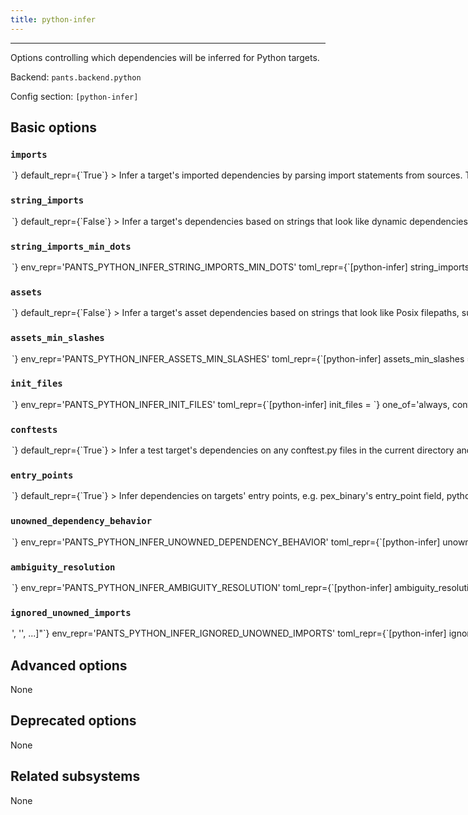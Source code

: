 ```yaml
---
title: python-infer
---
```



---

Options controlling which dependencies will be inferred for Python targets.

Backend: <span className="color--primary">`pants.backend.python`</span>

Config section: <span className="color--primary">`[python-infer]`</span>

<span className={styles.options}>

## Basic options

### `imports`

<Option
  cli_repr={`--[no-]python-infer-imports`}
  env_repr='PANTS_PYTHON_INFER_IMPORTS'
  toml_repr={`[python-infer]
imports = <bool>`}
  default_repr={`True`}
>

Infer a target&#x27;s imported dependencies by parsing import statements from sources.

To ignore a false positive, you can either put `# pants: no-infer-dep` on the line of the import or put `!{bad_address}` in the `dependencies` field of your target.

</Option>

### `string_imports`

<Option
  cli_repr={`--[no-]python-infer-string-imports`}
  env_repr='PANTS_PYTHON_INFER_STRING_IMPORTS'
  toml_repr={`[python-infer]
string_imports = <bool>`}
  default_repr={`False`}
>

Infer a target&#x27;s dependencies based on strings that look like dynamic dependencies, such as Django settings files expressing dependencies as strings.

To ignore a false positive, you can either put `# pants: no-infer-dep` on the line of the string or put `!{bad_address}` in the `dependencies` field of your target.

</Option>

### `string_imports_min_dots`

<Option
  cli_repr={`--python-infer-string-imports-min-dots=<int>`}
  env_repr='PANTS_PYTHON_INFER_STRING_IMPORTS_MIN_DOTS'
  toml_repr={`[python-infer]
string_imports_min_dots = <int>`}
  default_repr={`2`}
>

If --string-imports is True, treat valid-looking strings with at least this many dots in them as potential dynamic dependencies. E.g., `'foo.bar.Baz'` will be treated as a potential dependency if this option is set to 2 but not if set to 3.

</Option>

### `assets`

<Option
  cli_repr={`--[no-]python-infer-assets`}
  env_repr='PANTS_PYTHON_INFER_ASSETS'
  toml_repr={`[python-infer]
assets = <bool>`}
  default_repr={`False`}
>

Infer a target&#x27;s asset dependencies based on strings that look like Posix filepaths, such as those given to `open` or `pkgutil.get_data`.

To ignore a false positive, you can either put `# pants: no-infer-dep` on the line of the string or put `!{bad_address}` in the `dependencies` field of your target.

</Option>

### `assets_min_slashes`

<Option
  cli_repr={`--python-infer-assets-min-slashes=<int>`}
  env_repr='PANTS_PYTHON_INFER_ASSETS_MIN_SLASHES'
  toml_repr={`[python-infer]
assets_min_slashes = <int>`}
  default_repr={`1`}
>

If --assets is True, treat valid-looking strings with at least this many forward slash characters as potential assets. E.g. `'data/databases/prod.db'` will be treated as a potential candidate if this option is set to 2 but not to 3.

</Option>

### `init_files`

<Option
  cli_repr={`--python-infer-init-files=<InitFilesInference>`}
  env_repr='PANTS_PYTHON_INFER_INIT_FILES'
  toml_repr={`[python-infer]
init_files = <InitFilesInference>`}
  one_of='always, content_only, never'
  default_repr={`content_only`}
>

Infer a target&#x27;s dependencies on any `__init__.py` files in the packages it is located in (recursively upward in the directory structure).

Even if this is set to `never` or `content_only`, Pants will still always include any ancestor `__init__.py` files in the sandbox. Only, they will not be &#x22;proper&#x22; dependencies, e.g. they will not show up in `scie-pants-linux-x86_64 dependencies` and their own dependencies will not be used.

By default, Pants only adds a &#x22;proper&#x22; dependency if there is content in the `__init__.py` file. This makes sure that dependencies are added when likely necessary to build, while also avoiding adding unnecessary dependencies. While accurate, those unnecessary dependencies can complicate setting metadata like the `interpreter_constraints` and `resolve` fields.

</Option>

### `conftests`

<Option
  cli_repr={`--[no-]python-infer-conftests`}
  env_repr='PANTS_PYTHON_INFER_CONFTESTS'
  toml_repr={`[python-infer]
conftests = <bool>`}
  default_repr={`True`}
>

Infer a test target&#x27;s dependencies on any conftest.py files in the current directory and ancestor directories.

</Option>

### `entry_points`

<Option
  cli_repr={`--[no-]python-infer-entry-points`}
  env_repr='PANTS_PYTHON_INFER_ENTRY_POINTS'
  toml_repr={`[python-infer]
entry_points = <bool>`}
  default_repr={`True`}
>

Infer dependencies on targets&#x27; entry points, e.g. `pex_binary`&#x27;s `entry_point` field, `python_awslambda`&#x27;s `handler` field and `python_distribution`&#x27;s `entry_points` field.

</Option>

### `unowned_dependency_behavior`

<Option
  cli_repr={`--python-infer-unowned-dependency-behavior=<UnownedDependencyUsage>`}
  env_repr='PANTS_PYTHON_INFER_UNOWNED_DEPENDENCY_BEHAVIOR'
  toml_repr={`[python-infer]
unowned_dependency_behavior = <UnownedDependencyUsage>`}
  one_of='error, warning, ignore'
  default_repr={`warning`}
>

How to handle imports that don&#x27;t have an inferrable owner.

Usually when an import cannot be inferred, it represents an issue like Pants not being properly configured, e.g. targets not set up. Often, missing dependencies will result in confusing runtime errors like `ModuleNotFoundError`, so this option can be helpful to error more eagerly.

To ignore any false positives, either add `# pants: no-infer-dep` to the line of the import or put the import inside a `try: except ImportError:` block.

</Option>

### `ambiguity_resolution`

<Option
  cli_repr={`--python-infer-ambiguity-resolution=<AmbiguityResolution>`}
  env_repr='PANTS_PYTHON_INFER_AMBIGUITY_RESOLUTION'
  toml_repr={`[python-infer]
ambiguity_resolution = <AmbiguityResolution>`}
  one_of='none, by_source_root'
  default_repr={`none`}
>

When multiple sources provide the same symbol, how to choose the provider to use.

`none`: Do not attempt to resolve this ambiguity. No dependency will be inferred, and warnings will be logged.

`by_source_root`: Choose the provider with the closest common ancestor to the consumer&#x27;s source root. If the provider is under the same source root then this will be the source root itself. This is useful when multiple projects in different source roots provide the same symbols (because of repeated first-party module paths or overlapping requirements.txt) and you want to resolve the ambiguity locally in each project.

</Option>

### `ignored_unowned_imports`

<Option
  cli_repr={`--python-infer-ignored-unowned-imports="['<str>', '<str>', ...]"`}
  env_repr='PANTS_PYTHON_INFER_IGNORED_UNOWNED_IMPORTS'
  toml_repr={`[python-infer]
ignored_unowned_imports = [
    '<str>',
    '<str>',
    ...,
]`}
  default_repr={`[]`}
>

Unowned imports that should be ignored.

````
        If there are any unowned import statements and adding the `# pants: no-infer-dep`
        to the lines of the import is impractical, you can instead provide a list of imports
        that Pants should ignore. You can declare a specific import or a path to a package
        if you would like any of the package imports to be ignored.

        For example, you could ignore all the following imports of the code

            ```
            from src.generated.app import load
            from src.generated.app import start
            from src.generated.client import connect
            ```

        by setting `ignored-unowned-imports=["src.generated.app", "src.generated.client.connect"]`.
````

</Option>

## Advanced options

None

## Deprecated options

None

## Related subsystems

None

</span>
